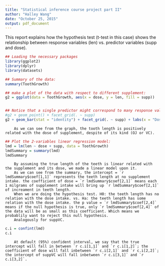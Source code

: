 ```yaml
---
title: "Statistical inference course project part II"
author: "Halley Wang"
date: "October 25, 2015"
output: pdf_document
---
```


This report explains how the hypothesis test (t-test in this case) shows the relationship between response variables (len) vs. predictor variables (supp and dose).

```r
## Loading the necessary packages
library(ggplot2)
library(dplyr)
library(datasets)
```


```r
## Summary of the data:
summary(ToothGrowth)

## make a plot of the data with respect to different supplement:
g2 = ggplot(data = ToothGrowth, aes(x = dose, y = len, fill = supp))


## Notice that a single predictor might correspond to many response values. In this case, we use the identity method:
#g2 + geom_point() + facet_grid(. ~ supp)
g2 + geom_bar(stat = "identity") + facet_grid(. ~ supp) + labs(x = "Dose (milgrams)", y = "Tooth length")
```

        As we can see from the graph, the tooth length is positively related with the dose of supplement, despite of its kind (OJ or VC).

```r
## Plot the 2-variables linear regression model:
lmd = lm(len ~ dose + supp, data = ToothGrowth)
lmdSummary = summary(lmd)
lmdSummary
```

        By assuming the true length of the teeth is linear related with the supplement and its dose, we made a linear model upon it.
        As we can see from the summary, the intercept = `r lmdSummary$coef[1,1]` represents the teeth length at no supplement intake. the coefficient of dose = `r lmdSummary$coef[2,1]` means each 1 milgrams of supplement intake will bring up `r lmdSummary$coef[2,1]` of increament in teeth length.
        When we are doing the hypothesis test. H0: the teeth length has no relation with the dose intake. vs. Ha: the teeth length has some relation with the dose intake. the p value = `r lmdSummary$coef[2,4]` means if the null hypothesis is true, only `r lmdSummary$coef[2,4]` of the data will be as small as this coefficient. Which means we probablily want to reject this null hypothesis.
        Analogously for suppVC.

```r
c.i = confint(lmd)
c.i
```

        At default (95%) confident interval, we say that the true intercept will fall in between `r c.i[1,1]` and `r c.i[1,2]`; the coefficient of dose will fall inbetween `r c.i[2,1]` and `r c.i[2,2]`; the intercept of suppVC will fall inbetween `r c.i[3,1]` and `r c.i[3,2]`.